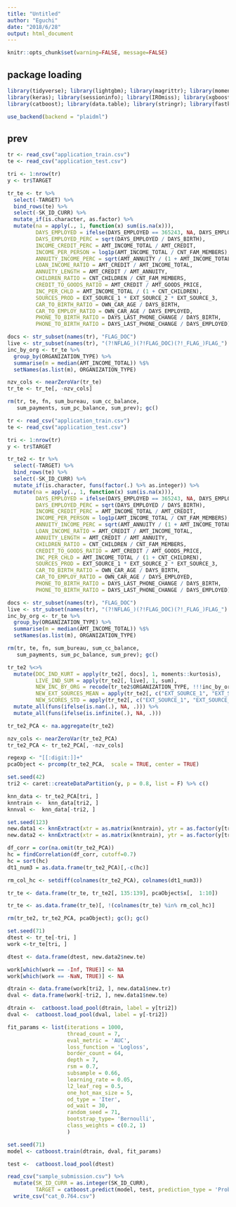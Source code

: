 ```yaml
---
title: "Untitled"
author: "Eguchi"
date: "2018/6/28"
output: html_document
---
```


```r
knitr::opts_chunk$set(warning=FALSE, message=FALSE)
```

## package loading
```r
library(tidyverse); library(lightgbm); library(magrittr); library(moments); library(missRanger); library(zoo); library(factoextra)
library(keras); library(sessioninfo); library(IROmiss); library(xgboost); library(caret); library(irlba); 
library(catboost); library(data.table); library(stringr); library(fastknn)
```

```r
use_backend(backend = "plaidml")
```

## prev
```r
tr <- read_csv("application_train.csv") 
te <- read_csv("application_test.csv")
```

```r
tri <- 1:nrow(tr)
y <- tr$TARGET

tr_te <- tr %>% 
  select(-TARGET) %>% 
  bind_rows(te) %>%
  select(-SK_ID_CURR) %>% 
  mutate_if(is.character, as.factor) %>% 
  mutate(na = apply(., 1, function(x) sum(is.na(x))),
         DAYS_EMPLOYED = ifelse(DAYS_EMPLOYED == 365243, NA, DAYS_EMPLOYED),
         DAYS_EMPLOYED_PERC = sqrt(DAYS_EMPLOYED / DAYS_BIRTH),
         INCOME_CREDIT_PERC = AMT_INCOME_TOTAL / AMT_CREDIT,
         INCOME_PER_PERSON = log1p(AMT_INCOME_TOTAL / CNT_FAM_MEMBERS),
         ANNUITY_INCOME_PERC = sqrt(AMT_ANNUITY / (1 + AMT_INCOME_TOTAL)),
         LOAN_INCOME_RATIO = AMT_CREDIT / AMT_INCOME_TOTAL,
         ANNUITY_LENGTH = AMT_CREDIT / AMT_ANNUITY,
         CHILDREN_RATIO = CNT_CHILDREN / CNT_FAM_MEMBERS, 
         CREDIT_TO_GOODS_RATIO = AMT_CREDIT / AMT_GOODS_PRICE,
         INC_PER_CHLD = AMT_INCOME_TOTAL / (1 + CNT_CHILDREN),
         SOURCES_PROD = EXT_SOURCE_1 * EXT_SOURCE_2 * EXT_SOURCE_3,
         CAR_TO_BIRTH_RATIO = OWN_CAR_AGE / DAYS_BIRTH,
         CAR_TO_EMPLOY_RATIO = OWN_CAR_AGE / DAYS_EMPLOYED,
         PHONE_TO_BIRTH_RATIO = DAYS_LAST_PHONE_CHANGE / DAYS_BIRTH,
         PHONE_TO_BIRTH_RATIO = DAYS_LAST_PHONE_CHANGE / DAYS_EMPLOYED) 

docs <- str_subset(names(tr), "FLAG_DOC")
live <- str_subset(names(tr), "(?!NFLAG_)(?!FLAG_DOC)(?!_FLAG_)FLAG_")
inc_by_org <- tr_te %>% 
  group_by(ORGANIZATION_TYPE) %>% 
  summarise(m = median(AMT_INCOME_TOTAL)) %$% 
  setNames(as.list(m), ORGANIZATION_TYPE)

nzv_cols <- nearZeroVar(tr_te)
tr_te <- tr_te[, -nzv_cols]

rm(tr, te, fn, sum_bureau, sum_cc_balance, 
   sum_payments, sum_pc_balance, sum_prev); gc()
```

```r
tr <- read_csv("application_train.csv") 
te <- read_csv("application_test.csv")
```


```r
tri <- 1:nrow(tr)
y <- tr$TARGET

tr_te2 <- tr %>% 
  select(-TARGET) %>% 
  bind_rows(te) %>%
  select(-SK_ID_CURR) %>% 
  mutate_if(is.character, funs(factor(.) %>% as.integer)) %>% 
  mutate(na = apply(., 1, function(x) sum(is.na(x))),
         DAYS_EMPLOYED = ifelse(DAYS_EMPLOYED == 365243, NA, DAYS_EMPLOYED),
         DAYS_EMPLOYED_PERC = sqrt(DAYS_EMPLOYED / DAYS_BIRTH),
         INCOME_CREDIT_PERC = AMT_INCOME_TOTAL / AMT_CREDIT,
         INCOME_PER_PERSON = log1p(AMT_INCOME_TOTAL / CNT_FAM_MEMBERS),
         ANNUITY_INCOME_PERC = sqrt(AMT_ANNUITY / (1 + AMT_INCOME_TOTAL)),
         LOAN_INCOME_RATIO = AMT_CREDIT / AMT_INCOME_TOTAL,
         ANNUITY_LENGTH = AMT_CREDIT / AMT_ANNUITY,
         CHILDREN_RATIO = CNT_CHILDREN / CNT_FAM_MEMBERS, 
         CREDIT_TO_GOODS_RATIO = AMT_CREDIT / AMT_GOODS_PRICE,
         INC_PER_CHLD = AMT_INCOME_TOTAL / (1 + CNT_CHILDREN),
         SOURCES_PROD = EXT_SOURCE_1 * EXT_SOURCE_2 * EXT_SOURCE_3,
         CAR_TO_BIRTH_RATIO = OWN_CAR_AGE / DAYS_BIRTH,
         CAR_TO_EMPLOY_RATIO = OWN_CAR_AGE / DAYS_EMPLOYED,
         PHONE_TO_BIRTH_RATIO = DAYS_LAST_PHONE_CHANGE / DAYS_BIRTH,
         PHONE_TO_BIRTH_RATIO = DAYS_LAST_PHONE_CHANGE / DAYS_EMPLOYED) 

docs <- str_subset(names(tr), "FLAG_DOC")
live <- str_subset(names(tr), "(?!NFLAG_)(?!FLAG_DOC)(?!_FLAG_)FLAG_")
inc_by_org <- tr_te %>% 
  group_by(ORGANIZATION_TYPE) %>% 
  summarise(m = median(AMT_INCOME_TOTAL)) %$% 
  setNames(as.list(m), ORGANIZATION_TYPE)

rm(tr, te, fn, sum_bureau, sum_cc_balance, 
   sum_payments, sum_pc_balance, sum_prev); gc()
```

```r
tr_te2 %<>% 
  mutate(DOC_IND_KURT = apply(tr_te2[, docs], 1, moments::kurtosis),
         LIVE_IND_SUM = apply(tr_te2[, live], 1, sum),
         NEW_INC_BY_ORG = recode(tr_te2$ORGANIZATION_TYPE, !!!inc_by_org),
         NEW_EXT_SOURCES_MEAN = apply(tr_te2[, c("EXT_SOURCE_1", "EXT_SOURCE_2", "EXT_SOURCE_3")], 1, mean),
         NEW_SCORES_STD = apply(tr_te2[, c("EXT_SOURCE_1", "EXT_SOURCE_2", "EXT_SOURCE_3")], 1, sd))%>%
  mutate_all(funs(ifelse(is.nan(.), NA, .))) %>% 
  mutate_all(funs(ifelse(is.infinite(.), NA, .)))
```

```r
tr_te2_PCA <- na.aggregate(tr_te2)
```

```r
nzv_cols <- nearZeroVar(tr_te2_PCA)
tr_te2_PCA <- tr_te2_PCA[, -nzv_cols]
```

```r
regexp <- "[[:digit:]]+"
pcaObject <- prcomp(tr_te2_PCA,  scale = TRUE, center = TRUE)
```

```r
set.seed(42)
tri2 <- caret::createDataPartition(y, p = 0.8, list = F) %>% c()

knn_data <- tr_te2_PCA[tri, ]
knntrain <-  knn_data[tri2, ]
knnval <-  knn_data[-tri2, ]
```

```r
set.seed(123)
new.data1 <- knnExtract(xtr = as.matrix(knntrain), ytr = as.factor(y[tri2]), xte = as.matrix(knnval), k = 3)
new.data2 <- knnExtract(xtr = as.matrix(knntrain), ytr = as.factor(y[tri2]), xte = as.matrix(tr_te2_PCA[-tri, ]), k = 3)
```

```r
df_corr = cor(na.omit(tr_te2_PCA))
hc = findCorrelation(df_corr, cutoff=0.7)
hc = sort(hc)
dt1_num3 = as.data.frame(tr_te2_PCA)[,-c(hc)]

rm_col_hc <- setdiff(colnames(tr_te2_PCA), colnames(dt1_num3))
```

```r
tr_te <- data.frame(tr_te, tr_te2[, 135:139], pcaObject$x[,  1:10])

tr_te <- as.data.frame(tr_te)[, !(colnames(tr_te) %in% rm_col_hc)]

rm(tr_te2, tr_te2_PCA, pcaObject); gc(); gc()
```

```r
set.seed(71)
dtest <- tr_te[-tri, ]
work <-tr_te[tri, ]

dtest <- data.frame(dtest, new.data2$new.te)
```

```r
work[which(work == -Inf, TRUE)] <- NA
work[which(work == -NaN, TRUE)] <- NA

dtrain <- data.frame(work[tri2, ], new.data1$new.tr)
dval <- data.frame(work[-tri2, ], new.data1$new.te)
```


```r
dtrain <-  catboost.load_pool(dtrain, label = y[tri2])
dval <-  catboost.load_pool(dval, label = y[-tri2])
```

```r
fit_params <- list(iterations = 1000,
                   thread_count = 7,
                   eval_metric = 'AUC',
                   loss_function = 'Logloss',
                   border_count = 64,
                   depth = 7,
                   rsm = 0.7,
                   subsample = 0.66,
                   learning_rate = 0.05,
                   l2_leaf_reg = 0.5,
                   one_hot_max_size = 5,
                   od_type = 'Iter',
                   od_wait = 30,
                   random_seed = 71,
                   bootstrap_type= 'Bernoulli',
                   class_weights = c(0.2, 1)
                   )
```

```r
set.seed(71)
model <- catboost.train(dtrain, dval, fit_params)
```

```r
test <-  catboost.load_pool(dtest)
```

```r
read_csv("sample_submission.csv") %>%  
  mutate(SK_ID_CURR = as.integer(SK_ID_CURR),
         TARGET = catboost.predict(model, test, prediction_type = 'Probability')) %>%
  write_csv("cat_0.764.csv")
```





